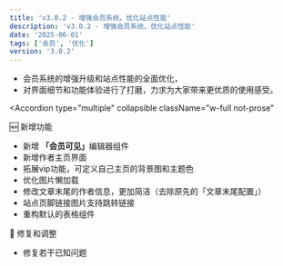 ```yaml
---
title: 'v3.0.2 - 增强会员系统，优化站点性能'
description: 'v3.0.2 - 增强会员系统，优化站点性能'
date: '2025-06-01'
tags: ['会员', '优化']
version: '3.0.2'
---
```


- 会员系统的增强升级和站点性能的全面优化，
- 对界面细节和功能体验进行了打磨，力求为大家带来更优质的使用感受。

<Accordion
  type="multiple"
  collapsible
  className="w-full not-prose"
>
  <AccordionItem value="item-1">
    <AccordionTrigger>🆕 新增功能</AccordionTrigger>
    <AccordionContent className="flex flex-col gap-4 text-balance">
      <ul className="list-disc space-y-2 pl-4">
        <li>
          新增 <strong>「会员可见」</strong>编辑器组件
        </li>
        <li>新增作者主页界面</li>
        <li>拓展vip功能，可定义自己主页的背景图和主题色</li>
        <li>优化图片懒加载</li>
        <li>修改文章末尾的作者信息，更加简洁（去除原先的「文章末尾配置」）</li>
        <li>站点页脚链接图片支持跳转链接</li>
        <li>重构默认的表格组件</li>
      </ul>
    </AccordionContent>
  </AccordionItem>
  <AccordionItem value="item-2">
    <AccordionTrigger>🎃 修复和调整</AccordionTrigger>
    <AccordionContent className="flex flex-col gap-4 text-balance">
      <ul className="list-disc space-y-2 pl-4">
        <li>修复若干已知问题</li>
      </ul>
    </AccordionContent>
  </AccordionItem>
</Accordion>
